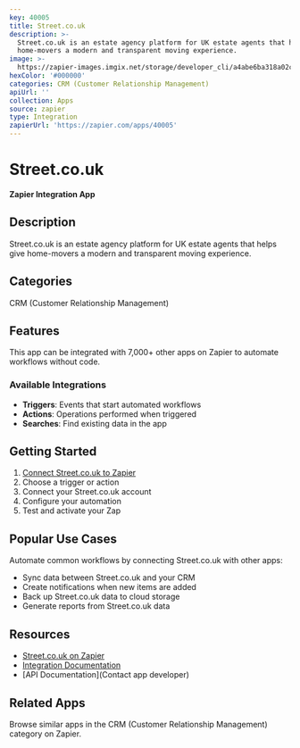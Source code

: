 ```yaml
---
key: 40005
title: Street.co.uk
description: >-
  Street.co.uk is an estate agency platform for UK estate agents that helps give
  home-movers a modern and transparent moving experience.
image: >-
  https://zapier-images.imgix.net/storage/developer_cli/a4abe6ba318a02c9a775a23415e7029d.png?auto=format%2Ccompress&ixlib=python-3.0.0&q=50
hexColor: '#000000'
categories: CRM (Customer Relationship Management)
apiUrl: ''
collection: Apps
source: zapier
type: Integration
zapierUrl: 'https://zapier.com/apps/40005'
---
```

# Street.co.uk

**Zapier Integration App**

## Description

Street.co.uk is an estate agency platform for UK estate agents that helps give home-movers a modern and transparent moving experience.

## Categories

CRM (Customer Relationship Management)

## Features

This app can be integrated with 7,000+ other apps on Zapier to automate workflows without code.

### Available Integrations

- **Triggers**: Events that start automated workflows
- **Actions**: Operations performed when triggered
- **Searches**: Find existing data in the app

## Getting Started

1. [Connect Street.co.uk to Zapier](https://zapier.com/apps/40005)
2. Choose a trigger or action
3. Connect your Street.co.uk account
4. Configure your automation
5. Test and activate your Zap

## Popular Use Cases

Automate common workflows by connecting Street.co.uk with other apps:

- Sync data between Street.co.uk and your CRM
- Create notifications when new items are added
- Back up Street.co.uk data to cloud storage
- Generate reports from Street.co.uk data

## Resources

- [Street.co.uk on Zapier](https://zapier.com/apps/40005)
- [Integration Documentation](https://zapier.com/apps/40005/integrations)
- [API Documentation](Contact app developer)

## Related Apps

Browse similar apps in the CRM (Customer Relationship Management) category on Zapier.
